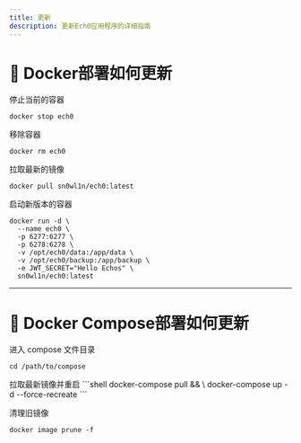 ```yaml
---
title: 更新
description: 更新Ech0应用程序的详细指南
---
```



# 🔄 Docker部署如何更新



<Steps>
<Step>

停止当前的容器

```shell
docker stop ech0
```

</Step>


<Step>
移除容器

```shell
docker rm ech0
```
</Step>

<Step>
拉取最新的镜像

```shell
docker pull sn0wl1n/ech0:latest
```

</Step>

<Step>
启动新版本的容器

```shell
docker run -d \
  --name ech0 \
  -p 6277:6277 \
  -p 6278:6278 \
  -v /opt/ech0/data:/app/data \
  -v /opt/ech0/backup:/app/backup \
  -e JWT_SECRET="Hello Echos" \
  sn0wl1n/ech0:latest
```
</Step>
</Steps>

---

# 💎 Docker Compose部署如何更新

<Steps>
<Step>

进入 compose 文件目录
```shell
cd /path/to/compose
```

</Step>
<Step>
拉取最新镜像并重启
```shell
docker-compose pull && \
docker-compose up -d --force-recreate
```
</Step>
<Step>

清理旧镜像 
```shell
docker image prune -f
```
</Step>

</Steps>